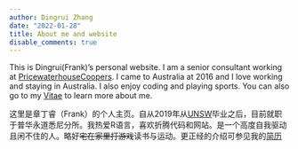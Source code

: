 ```yaml
---
author: Dingrui Zhang
date: "2022-01-28"
title: About me and website
disable_comments: true
---
```


This is Dingrui(Frank)'s personal website. I am a senior consultant working at [PricewaterhouseCoopers](https://www.pwc.com.au/){target="_blank"}. I came to Australia at 2016 and I love working and staying in Australia. I also enjoy coding and playing sports. You can also go to my [Vitae](https://www.ding-rui.org/vitae){target="_blank"} to learn more about me.

这里是章丁睿（Frank）的个人主页。自从2019年从[UNSW](https://www.unsw.edu.au/){target="_blank"}毕业之后，目前就职于普华永道悉尼分所。我热爱R语言，喜欢折腾代码和网站。是一个高度自我驱动且闲不住的人。略好~~宅在家里打游戏~~读书与运动。更正经的介绍可参见我的[简历](/cn/vitae/)


